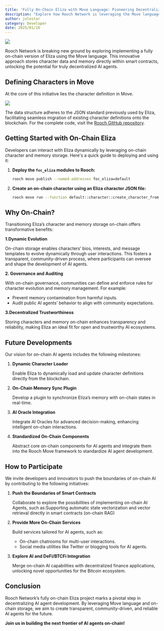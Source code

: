 ```yaml
---
title: 'Fully On-Chain Eliza with Move Language: Pioneering Decentralized AI Agents'
description: "Explore how Rooch Network is leveraging the Move language to implement a fully on-chain version of Eliza, storing character data and memory within smart contracts for decentralized AI agents."
author: jolestar
category: Developer
date: 2025/01/16
---
```



<PostHeader />

![](/blog/eliza-with-move/eliza-with-move.jpg)

Rooch Network is breaking new ground by exploring implementing a fully on-chain version of Eliza using the Move language. This innovative approach stores character data and memory directly within smart contracts, unlocking the potential for truly decentralized AI agents. 

## Defining Characters in Move

At the core of this initiative lies the character definition in Move.

![](/blog/eliza-with-move/code.png)

The data structure adheres to the JSON standard previously used by Eliza, facilitating seamless migration of existing character definitions onto the blockchain. For the complete code, visit the [Rooch GitHub repository](https://github.com/rooch-network/rooch/tree/main/examples/foc_eliza).

## Getting Started with On-Chain Eliza

Developers can interact with Eliza dynamically by leveraging on-chain character and memory storage. Here's a quick guide to deploying and using it:

1. **Deploy the `foc_eliza` modules to Rooch:**
    
    ```bash
    rooch move publish --named-addresses foc_eliza=default
    ```
    
2. **Create an on-chain character using an Eliza character JSON file:**
    
    ```bash
    rooch move run --function default::character::create_character_from_json --args file:../../../eliza/characters/dobby.character.json
    ```

## Why On-Chain?

Transitioning Eliza’s character and memory storage on-chain offers transformative benefits:

**1.Dynamic Evolution**

On-chain storage enables characters’ bios, interests, and message templates to evolve dynamically through user interactions. This fosters a transparent, community-driven process, where participants can oversee and shape the development of AI agents.

**2. Governance and Auditing**

With on-chain governance, communities can define and enforce rules for character evolution and memory management. For example:

- Prevent memory contamination from harmful inputs.
- Audit public AI agents’ behavior to align with community expectations.

**3.Decentralized Trustworthiness**

Storing characters and memory on-chain enhances transparency and reliability, making Eliza an ideal fit for open and trustworthy AI ecosystems.

## Future Developments

Our vision for on-chain AI agents includes the following milestones:

1. **Dynamic Character Loader**
    
    Enable Eliza to dynamically load and update character definitions directly from the blockchain.
    
2. **On-Chain Memory Sync Plugin**
    
    Develop a plugin to synchronize Eliza’s memory with on-chain states in real-time.
    
3. **AI Oracle Integration**
    
    Integrate AI Oracles for advanced decision-making, enhancing intelligent on-chain interactions.
    
4. **Standardized On-Chain Components**
    
    Abstract core on-chain components for AI agents and integrate them into the Rooch Move framework to standardize AI agent development.

## How to Participate

We invite developers and innovators to push the boundaries of on-chain AI by contributing to the following initiatives:

1. **Push the Boundaries of Smart Contracts**
    
    Collaborate to explore the possibilities of implementing on-chain AI Agents, such as:Supporting automatic state vectorization and vector retrieval directly in smart contracts (on-chain RAG)
    
2. **Provide More On-Chain Services**
    
    Build services tailored for AI agents, such as:
    
    - On-chain chatrooms for multi-user interactions.
    - Social media utilities like Twitter or blogging tools for AI agents.

3. **Explore AI and DeFi/BTCFi Integration**
    
    Merge on-chain AI capabilities with decentralized finance applications, unlocking novel opportunities for the Bitcoin ecosystem.

## Conclusion

Rooch Network’s fully on-chain Eliza project marks a pivotal step in decentralizing AI agent development. By leveraging Move language and on-chain storage, we aim to create transparent, community-driven, and reliable AI agents for the future.

**Join us in building the next frontier of AI agents on-chain!**
